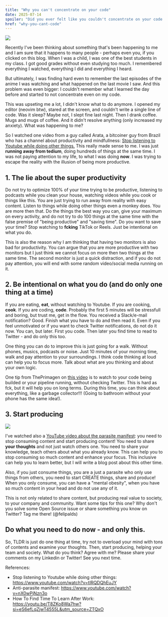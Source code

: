 ```yaml
---
title: "Why you can't concentrate on your code"
date: 2025-07-14
spoiler: "Did you ever felt like you couldn't concentrate on your code anymore? Read this article to get back to work!"
href: "why-you-cant-code"
---
```


![](./tired.jpg)

Recently I've been thinking about something that's been happening to me and I am sure that it happens to many people - perhaps even you, if you clicked on this blog. When I was a child, I was one of the best students in my class. I got good grades without even studying too much. I remembered everything I watched, everything I did and everything I heard.

But ultimately, I was finding hard even to remember the last episodes of the anime I was watching and what happened on the last movie I saw. And this problem was even bigger: I couldn't remember what I learned the day before and started to not concentrate even on my code.

This was upseting me a lot, I didn't know what to do anymore. I opened my editor (neovim btw), stared at the screen, and couldn't write a single line of code. Was it sleep? Maybe not, I slept fine last night. Then I drank coffee. Mugs and mugs of coffee. And it didn't resolve anything (only increased my anxiety). What was happening to me?

So I watched one video from a guy called Arata, a bitcoiner guy from Brazil who has a channel about productivity and mindfullness:  [Stop listening to Youtube while doing other things.](https://www.youtube.com/watch?v=tIRQDQhEuJY) This really made sense to me. I was just **running away from tedium**, doing hundreds of things at the same time. I was not paying attention to my life, to what I was doing **now**. I was trying to escape the reality with the illusion of being more productive.

## 1. The lie about the super productivity

Do not try to optimize 100% of your time trying to be productive, listening to podcasts while you clean your house, watching videos while you cook or things like this. You are just trying to run away from reality with easy content. Listen to things while doing other things even a monkey does. You are more then that. Do the things the best way you can, give your maximum on every activity, and do not try to do 100 things at the same time with the false premise of "being productive" and "saving time". Do you want to save your time? Stop watching to **fcking** TikTok or Reels. Just be intentional on what you do.

This is also the reason why I am thinking that having two monitors is also bad for productivity. You can argue that you are more productive with two monitors but I just think we cannot focus on more then two things at the same time. The second monitor is just a quick distraction, and if you do not pay attention, you will end with some random video/social media running on it.

## 2. Be intentional on what you do (and do only one thing at a time)

If you are eating, **eat**, without watching to Youtube. If you are cooking, **cook**. If you are coding, **code**. Probably the first 5 minutes will be stressfull and boring, but trust me, get in the flow. You received a Slack/e-mail notification? Good. Finish what you have to do and then read it. Even if you feel unmotivated or if you want to check Twitter notifications, do not do it now. You can, but later. First you code. Then later you find time to read to Twitter - and do only this too.


One thing you can do to improve this is just going for a walk. Without phones, musics, podcasts or noise. Just 10 minutes of your morning time, walk and pay attention to your surroundings. I think code thinking at loud can help you to focus more. Talk about what are you thinking and about your own logic.

One tip from ThePrimagen on [this video](https://youtu.be/T8ZKo8Wa7hw?si=eS6efLqZjwT4555L&utm_source=ZTQxO) is to watch to your code being builded or your pipeline running, without checking Twitter. This is hard as fck, but it will help you on long terms. During this time, you can think about everything, like a garbage collector!!! (Going to bathroom without your phone has the same idea!).  



## 3. Start producing

![](./know.jpeg)

I've watched also a [YouTube video about the parasite manifest](https://www.youtube.com/watch?v=nX0wPjNzn3o): you need to stop consuming content and start producing content! You need to share **your thoughts** and not just watch others one. You need to share your knowledge, teach others about what you already know. This can help you to stop consuming so much content and enhance your focus. This inclusive can help you to learn better, but I will write a blog post about this other time.

Also, if you just consume things, you are a just a parasite who only use things from others, you need to start CREATE things, share and produce! When you only consume, you can have a "mental obesity", when you have so much content in your head and do not use any of it.

This is not only related to share content, but producing real value to society, to your company and community.
Want some tips for this one? Why don't you solve some Open Source issue or share something you know on Twitter? Tag me there! (@felipalds)

## Do what you need to do now - and only this.

So, TLDR is just do one thing at time, try not to overload your mind with tons of contents and examine your thoughts. Then, start producing, helping your team and society.
What do you think? Agree with me? Please share your comments on my Linkedin or Twitter! See you next time.

References:
- Stop listening to Youtube while doing other things: https://www.youtube.com/watch?v=tIRQDQhEuJY
- Anti-parasite manifest: https://www.youtube.com/watch?v=nX0wPjNzn3o
- How To Find Time To Learn After Work: https://youtu.be/T8ZKo8Wa7hw?si=eS6efLqZjwT4555L&utm_source=ZTQxO




